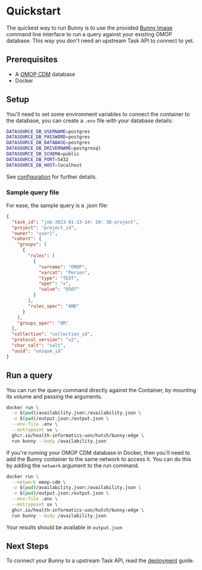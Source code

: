 # Quickstart

The quickest way to run Bunny is to use the provided [Bunny Image](https://github.com/Health-Informatics-UoN/hutch-bunny/pkgs/container/hutch%2Fbunny) command line interface to run a query against your existing OMOP database. This way you don't need an upstream Task API to connect to yet.

## Prerequisites

- A [OMOP CDM](developers/omop_cdm) database
- Docker

## Setup

You'll need to set some environment variables to connect the container to the database, you can create a `.env` file with your database details:

```bash copy filename=".env"
DATASOURCE_DB_USERNAME=postgres
DATASOURCE_DB_PASSWORD=postgres
DATASOURCE_DB_DATABASE=postgres
DATASOURCE_DB_DRIVERNAME=postgresql
DATASOURCE_DB_SCHEMA=public
DATASOURCE_DB_PORT=5432
DATASOURCE_DB_HOST=localhost
```

See [configuration](config) for further details. 


### Sample query file

For ease, the sample query is a .json file:

```json copy filename="availability.json"
{
  "task_id": "job-2023-01-13-14: 20: 38-project",
  "project": "project_id",
  "owner": "user1",
  "cohort": {
    "groups": [
      {
        "rules": [
          {
            "varname": "OMOP",
            "varcat": "Person",
            "type": "TEXT",
            "oper": "=",
            "value": "8507"
          }
        ],
        "rules_oper": "AND"
      }
    ],
    "groups_oper": "OR"
  },
  "collection": "collection_id",
  "protocol_version": "v2",
  "char_salt": "salt",
  "uuid": "unique_id"
}
```

## Run a query

You can run the query command directly against the Container, by mounting its volume and passing the arguments.

```bash copy
docker run \
  -v $(pwd)/availability.json:/availability.json \
  -v $(pwd)/output.json:/output.json \
  --env-file .env \
  --entrypoint uv \
  ghcr.io/health-informatics-uon/hutch/bunny:edge \
  run bunny --body /availability.json
```

If you're running your OMOP CDM database in Docker, then you'll need to add the Bunny container to the same network to access it. You can do this by adding the `network` argument to the run command. 

```bash copy
docker run \
  --network omop-cdm \
  -v $(pwd)/availability.json:/availability.json \
  -v $(pwd)/output.json:/output.json \
  --env-file .env \
  --entrypoint uv \
  ghcr.io/health-informatics-uon/hutch/bunny:edge \
  run bunny --body /availability.json
```

Your results should be available in `output.json`

## Next Steps

To connect your Bunny to a upstream Task API, read the [deployment](deployment) guide.
